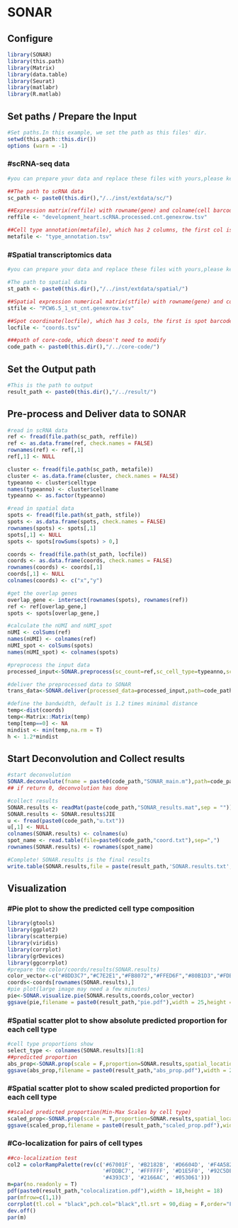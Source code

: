 # SONAR 

## Configure

```{r setup}
library(SONAR)
library(this.path)
library(Matrix)
library(data.table)
library(Seurat)
library(matlabr)
library(R.matlab)
```
## Set paths / Prepare the Input

```{r}
#Set paths.In this example, we set the path as this files' dir.
setwd(this.path::this.dir())
options (warn = -1)
```
### #scRNA-seq data
```{r,warning=FALSE}
#you can prepare your data and replace these files with yours,please keep the same format

##The path to scRNA data
sc_path <- paste0(this.dir(),"/../inst/extdata/sc/")

##Expression matrix(reffile) with rowname(gene) and colname(cell barcode)
reffile <- "development_heart.scRNA.processed.cnt.genexrow.tsv"

##Cell type annotation(metafile), which has 2 columns, the first col is cell barcode(same as colname in reffile), the second is cell type annotation. This file has header of colnames:"cellname","celltype"
metafile <- "type_annotation.tsv"
```
### #Spatial transcriptomics data
```{r,warning=FALSE}
#you can prepare your data and replace these files with yours,please keep the same format

#The path to spatial data
st_path <- paste0(this.dir(),"/../inst/extdata/spatial/")

##Spatial expression numerical matrix(stfile) with rowname(gene) and colname(spot barcodes)
stfile <- "PCW6.5_1_st_cnt.genexrow.tsv"

##Spot coordinate(locfile), which has 3 cols, the first is spot barcodes(same as colname in stfile), the second is x coord(numeric), the third is y coord(numeric). This file has header of colnames: "barcodes","xcoord","ycoord"
locfile <- "coords.tsv"

###path of core-code, which doesn't need to modify
code_path <- paste0(this.dir(),"/../core-code/")
```

## Set the Output path
```{r,warning=FALSE}
#This is the path to output
result_path <- paste0(this.dir(),"/../result/")
```
## Pre-process and Deliver data to SONAR

```{r,warning=FALSE}
#read in scRNA data
ref <- fread(file.path(sc_path, reffile))
ref <- as.data.frame(ref, check.names = FALSE)
rownames(ref) <- ref[,1]
ref[,1] <- NULL

cluster <- fread(file.path(sc_path, metafile))
cluster <- as.data.frame(cluster, check.names = FALSE)
typeanno <- cluster$celltype
names(typeanno) <- cluster$cellname
typeanno <- as.factor(typeanno)

#read in spatial data
spots <- fread(file.path(st_path, stfile))
spots <- as.data.frame(spots, check.names = FALSE)
rownames(spots) <- spots[,1]
spots[,1] <- NULL
spots <- spots[rowSums(spots) > 0,]

coords <- fread(file.path(st_path, locfile))
coords <- as.data.frame(coords, check.names = FALSE)
rownames(coords) <- coords[,1]
coords[,1] <- NULL
colnames(coords) <- c("x","y")

#get the overlap genes
overlap_gene <- intersect(rownames(spots), rownames(ref))
ref <- ref[overlap_gene,]
spots <- spots[overlap_gene,]

#calculate the nUMI and nUMI_spot
nUMI <- colSums(ref)
names(nUMI) <- colnames(ref)
nUMI_spot <- colSums(spots)
names(nUMI_spot) <- colnames(spots)

#preprocess the input data
processed_input<-SONAR.preprocess(sc_count=ref,sc_cell_type=typeanno,sc_nUMI=nUMI,sp_coords=coords,sp_count=spots,sp_nUMI=nUMI_spot,cores=8)

#deliver the preprocessed data to SONAR
trans_data<-SONAR.deliver(processed_data=processed_input,path=code_path)

#define the bandwidth, default is 1.2 times minimal distance
temp<-dist(coords)
temp<-Matrix::Matrix(temp)
temp[temp==0] <- NA
mindist <- min(temp,na.rm = T)
h <- 1.2*mindist
```
## Start Deconvolution and Collect results
```{r,warning=FALSE}
#start deconvolution
SONAR.deconvolute(fname = paste0(code_path,"SONAR_main.m"),path=code_path,h,wait = TRUE)
## if return 0, deconvolution has done

#collect results
SONAR.results <- readMat(paste(code_path,"SONAR_results.mat",sep = ""))
SONAR.results <- SONAR.results$JIE
u <- fread(paste0(code_path,"u.txt"))
u[,1] <- NULL
colnames(SONAR.results) <- colnames(u)
spot_name <- read.table(file=paste0(code_path,"coord.txt"),sep=",")
rownames(SONAR.results) <- rownames(spot_name)

#Complete! SONAR.results is the final results
write.table(SONAR.results,file = paste(result_path,'SONAR.results.txt',sep=""),sep = ",")

```

## Visualization

### #Pie plot to show the predicted cell type composition

```{r,warning=FALSE}
library(gtools)
library(ggplot2)
library(scatterpie)
library(viridis)
library(corrplot)
library(grDevices)
library(ggcorrplot)
#prepare the color/coords/results(SONAR.results)
color_vector<-c("#8DD3C7","#C7E2E1","#FB8072","#FFED6F","#80B1D3","#FDB462","#B3DE69","#FCCDE5","#D9D9D9","#BDB8D5","#CCEBC5","#D1C3D1","#A6CEE3","#1F78B4","PaleTurquoise","#6A3D9A","#1B9E77","#E41A1C","pink","#F781BF")
coords<-coords[rownames(SONAR.results),]
#pie plot(large image may need a few minutes)
pie<-SONAR.visualize.pie(SONAR.results,coords,color_vector)
ggsave(pie,filename = paste0(result_path,"pie.pdf"),width = 25,height = 25,units = "in")
```

### #Spatial scatter plot to show absolute predicted proportion for each cell type 

```{r,warning=FALSE}
#cell type proportions show
select_type <- colnames(SONAR.results)[1:8]
##predicted proportion
abs_prop<-SONAR.prop(scale = F,proportion=SONAR.results,spatial_location=coords,select_type=select_type,NumCols = 4)
ggsave(abs_prop,filename = paste0(result_path,"abs_prop.pdf"),width = 25,height = 25,units = "in")
```

### #Spatial scatter plot to show scaled predicted proportion for each cell type 

```{r,warning=FALSE}
##scaled predicted proportion(Min-Max Scales by cell type)
scaled_prop<-SONAR.prop(scale = T,proportion=SONAR.results,spatial_location=coords,select_type=select_type,NumCols = 4,colors = turbo(20,alpha = 0.8))
ggsave(scaled_prop,filename = paste0(result_path,"scaled_prop.pdf"),width = 25,height = 25,units = "in")
```

### #Co-localization for pairs of cell types 

```{r,warning=FALSE}
##co-localization test
col2 = colorRampPalette(rev(c('#67001F', '#B2182B', '#D6604D', '#F4A582',
                              '#FDDBC7', '#FFFFFF', '#D1E5F0', '#92C5DE',
                              '#4393C3', '#2166AC', '#053061')))
m=par(no.readonly = T)
pdf(paste0(result_path,"colocalization.pdf"),width = 18,height = 18)
par(mfrow=c(1,1))
corrplot(tl.col = "black",pch.col="black",tl.srt = 90,diag = F,order="FPC",col=col2(200),corr =cor(SONAR.results,method="spearman"), p.mat = round(cor_pmat(SONAR.results,method = "spearman"),6),method = "circle",type = "lower",insig="label_sig",sig.level = c(.0001,.001, .01, .05),pch.cex = 1)
dev.off()
par(m)
```

